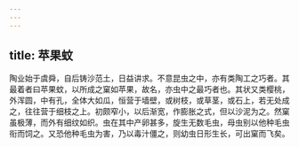 ```yaml
---
---
---
```

title: 苹果蚊
---



陶业始于虞舜，自后铸沙范土，日益讲求。不意昆虫之中，亦有类陶工之巧者。其最着者曰苹果蚊，以所成之窠如苹果，故名，亦虫中之最巧者也。其状又类樱桃，外浑圆，中有孔，全体大如瓜，恒营于墙壁，或树枝，或草茎，或石上，若无处成之，往往营于细枝之上。初颇窄小，以后渐宽，作膨胀之式，但以沙泥为之。然窠虽极薄，而外有细纹如织。虫在其中产卵甚多，旋生无数毛虫，母虫别以他种毛虫衔而饲之。又恐他种毛虫为害，乃以毒汁僵之，则幼虫日形生长，可出窠而飞矣。